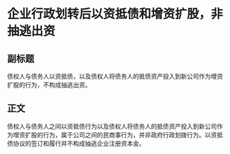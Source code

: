 # 企业行政划转后以资抵债和增资扩股，非抽逃出资
## 副标题
债权人与债务人以资抵债，以及债权人将债务人的抵债资产投入到新公司作为增资扩股的行为，不构成抽逃出资。
## 正文
债权人与债务人之间以资抵债行为以及债权人将债务人的抵债资产投入到新公司作为增资扩股的行为，属于公司之间的民商事行为，并非政府行政划拨行为。以资抵债协议的签订和履行并不构成抽逃企业注册资本金。